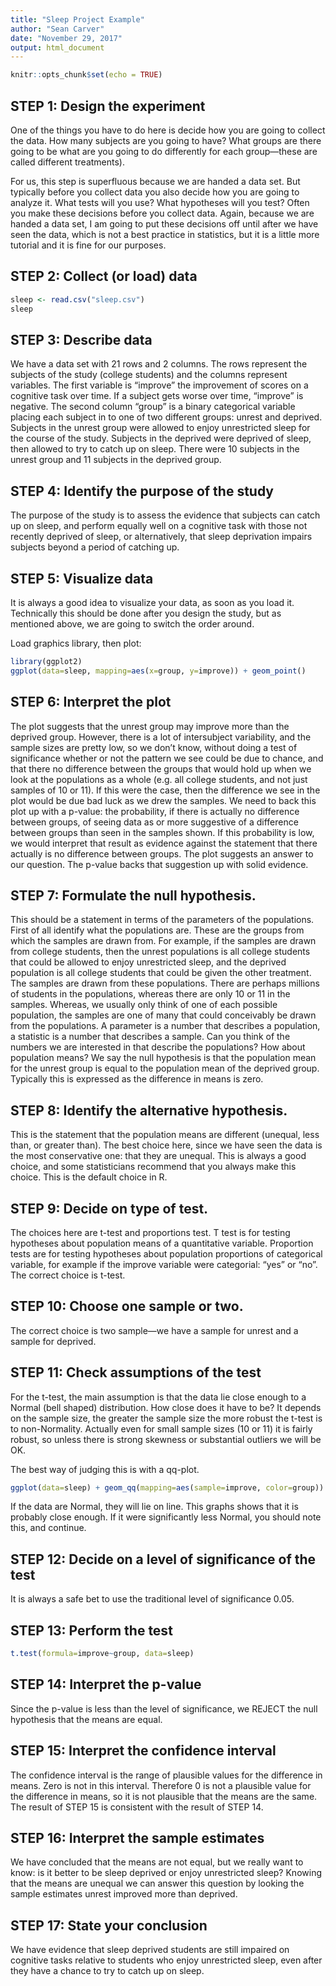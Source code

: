 ```yaml
---
title: "Sleep Project Example"
author: "Sean Carver"
date: "November 29, 2017"
output: html_document
---
```


```r
knitr::opts_chunk$set(echo = TRUE)
```

## STEP 1: Design the experiment

One of the things you have to do here is decide how you are going to collect the data.  How many subjects are you going to have?  What groups are there going to be what are you going to do differently for each group---these are called different treatments).

For us, this step is superfluous because we are handed a data set.  But typically before you collect data you also decide how you are going to analyze it.  What tests will you use?  What hypotheses will you test?  Often you make these decisions before you collect data.  Again, because we are handed a data set, I am going to put these decisions off until after we have seen the data, which is not a best practice in statistics, but it is a little more tutorial and it is fine for our purposes.

## STEP 2: Collect (or load) data

```r
sleep <- read.csv("sleep.csv")
sleep
```

## STEP 3: Describe data
We have a data set with 21 rows and 2 columns.  The rows represent the subjects of the study (college students) and the columns represent variables.  The first variable is "improve" the improvement of scores on a cognitive task over time.  If a subject gets worse over time, "improve" is negative.  The second column "group" is a binary categorical variable placing each subject in to one of two different groups: unrest and deprived.  Subjects in the unrest group were allowed to enjoy unrestricted sleep for the course of the study.  Subjects in the deprived were deprived of sleep, then allowed to try to catch up on sleep.  There were 10 subjects in the unrest group and 11 subjects in the deprived group.

## STEP 4: Identify the purpose of the study

The purpose of the study is to assess the evidence that subjects can catch up on sleep, and perform equally well on a cognitive task with those not recently deprived of sleep, or alternatively, that sleep deprivation impairs subjects beyond a period of catching up.

## STEP 5: Visualize data

It is always a good idea to visualize your data, as soon as you load it.  Technically this should be done after you design the study, but as mentioned above, we are going to switch the order around.

Load graphics library, then plot:

```r
library(ggplot2)
ggplot(data=sleep, mapping=aes(x=group, y=improve)) + geom_point()
```

## STEP 6: Interpret the plot

The plot suggests that the unrest group may improve more than the deprived group.  However, there is a lot of intersubject variability, and the sample sizes are pretty low, so we don't know, without doing a test of significance whether or not the pattern we see could be due to chance, and that there no difference between the groups that would hold up when we look at the populations as a whole (e.g. all college students, and not just samples of 10 or 11).  If this were the case, then the difference we see in the plot would be due bad luck as we drew the samples.  We need to back this plot up with a p-value: the probability, if there is actually no difference between groups, of seeing data as or more suggestive of a difference between groups than seen in the samples shown.  If this probability is low, we would interpret that result as evidence against the statement that there actually is no difference between groups.  The plot suggests an answer to our question. The p-value backs that suggestion up with solid evidence.

## STEP 7: Formulate the null hypothesis.

This should be a statement in terms of the parameters of the populations.  First of all identify what the populations are.  These are the groups from which the samples are drawn from.  For example, if the samples are drawn from college students, then the unrest populations is all college students that could be allowed to enjoy unrestricted sleep, and the deprived population is all college students that could be given the other treatment.  The samples are drawn from these populations.  There are perhaps millions of students in the populations, whereas there are only 10 or 11 in the samples.  Whereas, we usually only think of one of each possible population, the samples are one of many that could conceivably be drawn from the populations.  A parameter is a number that describes a population, a statistic is a number that describes a sample.  Can you think of the numbers we are interested in that describe the populations?  How about population means?  We say the null hypothesis is that the population mean for the unrest group is equal to the population mean of the deprived group.  Typically this is expressed as the difference in means is zero.

## STEP 8: Identify the alternative hypothesis.

This is the statement that the population means are different (unequal, less than, or greater than).  The best choice here, since we have seen the data is the most conservative one: that they are unequal.  This is always a good choice, and some statisticians recommend that you always make this choice.  This is the default choice in R.

## STEP 9: Decide on type of test.

The choices here are t-test and proportions test.  T test is for testing hypotheses about population means of a quantitative variable.  Proportion tests are for testing hypotheses about population proportions of categorical variable, for example if the improve variable were categorial: "yes" or "no".  The correct choice is t-test.

## STEP 10: Choose one sample or two.

The correct choice is two sample---we have a sample for unrest and a sample for deprived.

## STEP 11: Check assumptions of the test

For the t-test, the main assumption is that the data lie close enough to a Normal (bell shaped) distribution.  How close does it have to be?  It depends on the sample size, the greater the sample size the more robust the t-test is to non-Normality.  Actually even for small sample sizes (10 or 11) it is fairly robust, so unless there is strong skewness or substantial outliers we will be OK.

The best way of judging this is with a qq-plot.

```r
ggplot(data=sleep) + geom_qq(mapping=aes(sample=improve, color=group))
```

If the data are Normal, they will lie on line.  This graphs shows that it is probably close enough.  If it were significantly less Normal, you should note this, and continue.

## STEP 12: Decide on a level of significance of the test

It is always a safe bet to use the traditional level of significance 0.05.

## STEP 13: Perform the test

```r
t.test(formula=improve~group, data=sleep)
```

## STEP 14: Interpret the p-value

Since the p-value is less than the level of significance, we REJECT the null hypothesis that the means are equal.

## STEP 15: Interpret the confidence interval

The confidence interval is the range of plausible values for the difference in means.  Zero is not in this interval.  Therefore 0 is not a plausible value for the difference in means, so it is not plausible that the means are the same.  The result of STEP 15 is consistent with the result of STEP 14.

## STEP 16: Interpret the sample estimates

We have concluded that the means are not equal, but we really want to know: is it better to be sleep deprived or enjoy unrestricted sleep?  Knowing that the means are unequal we can answer this question by looking the sample estimates unrest improved more than deprived.

## STEP 17: State your conclusion

We have evidence that sleep deprived students are still impaired on cognitive tasks relative to students who enjoy unrestricted sleep, even after they have a chance to try to catch up on sleep.
